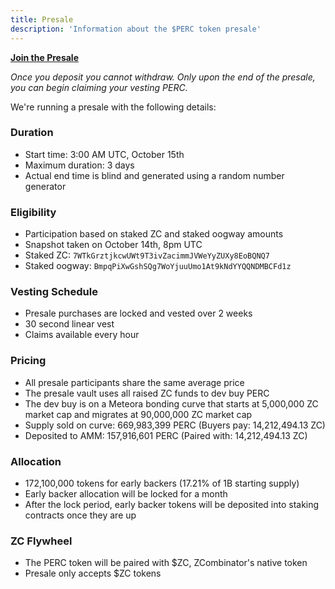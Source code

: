 ```yaml
---
title: Presale
description: 'Information about the $PERC token presale'
---
```


**[Join the Presale](https://www.zcombinator.io/presale/zcQPTGhdiTMFM6erwko2DWBTkN8nCnAGM7MUX9RpERC)**

*Once you deposit you cannot withdraw. Only upon the end of the presale, you can begin claiming your vesting PERC.*

We're running a presale with the following details:

### Duration

- Start time: 3:00 AM UTC, October 15th
- Maximum duration: 3 days
- Actual end time is blind and generated using a random number generator

### Eligibility

- Participation based on staked ZC and staked oogway amounts
- Snapshot taken on October 14th, 8pm UTC
- Staked ZC: `7WTkGrztjkcwUWt9T3ivZacimmJVWeYyZUXy8EoBQNQ7`
- Staked oogway: `BmpqPiXwGshSQg7WoYjuuUmo1At9kNdYYQQNDMBCFd1z`

### Vesting Schedule

- Presale purchases are locked and vested over 2 weeks
- 30 second linear vest
- Claims available every hour

### Pricing

- All presale participants share the same average price
- The presale vault uses all raised ZC funds to dev buy PERC
- The dev buy is on a Meteora bonding curve that starts at 5,000,000 ZC market cap and migrates at 90,000,000 ZC market cap
- Supply sold on curve: 669,983,399 PERC (Buyers pay: 14,212,494.13 ZC)
- Deposited to AMM: 157,916,601 PERC (Paired with: 14,212,494.13 ZC)

### Allocation

- 172,100,000 tokens for early backers (17.21% of 1B starting supply)
- Early backer allocation will be locked for a month
- After the lock period, early backer tokens will be deposited into staking contracts once they are up

### ZC Flywheel

- The PERC token will be paired with $ZC, ZCombinator's native token
- Presale only accepts $ZC tokens




